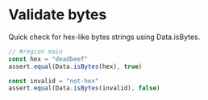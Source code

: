 # Validate bytes

Quick check for hex-like bytes strings using Data.isBytes.

```typescript
// #region main
const hex = "deadbeef"
assert.equal(Data.isBytes(hex), true)

const invalid = "not-hex"
assert.equal(Data.isBytes(invalid), false)

```
